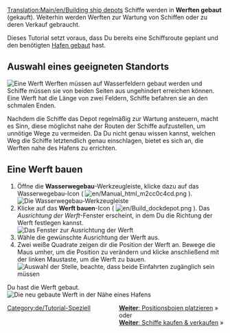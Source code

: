 [[Translation:Main/en/Building ship depots]]{{en/-}}{{de/Tutorial}}
Schiffe werden in '''Werften gebaut''' (gekauft). Weiterhin werden Werften zur Wartung von Schiffen oder zu deren Verkauf gebraucht.

Dieses Tutorial setzt voraus, dass Du bereits eine Schiffsroute geplant und den benötigten [[Main/de/Hafen bauen|Hafen gebaut]] hast.

== Auswahl eines geeigneten Standorts ==
[[File:en/Shipdepot-construction-1.png|frame|none|Eine Werft]]
Werften müssen auf Wasserfeldern gebaut werden und Schiffe müssen sie von beiden Seiten aus ungehindert erreichen können. Eine Werft hat die Länge von zwei Feldern, Schiffe befahren sie an den schmalen Enden.

Nachdem die Schiffe das Depot regelmäßig zur Wartung ansteuern, macht es Sinn, diese möglichst nahe der Routen der Schiffe aufzustellen, um unnötige Wege zu vermeiden. Da Du nicht genau wissen kannst, welchen Weg die Schiffe letztendlich genau einschlagen, bietet es sich an, die Werften nahe des Hafens zu errichten.

== Eine Werft bauen ==
# Öffne die '''Wasserwegebau'''-Werkzeugleiste, klicke dazu auf das Wasserwegebau-Icon ( [[File:en/Manual html m2cc0c4cd.png]] ).<br/>[[File:de/Dock toolbar.png|frame|none|Die Wasserwegebau-Werkzeugleiste]]
# Klicke auf das '''Werft bauen'''-Icon ( [[File:en/Build dockdepot.png]] ). Das ''Ausrichtung der Werft''-Fenster erscheint, in dem Du die Richtung der Werft festlegen kannst.<br/>[[File:en/Ship-depot-orientation.png|frame|none|Das Fenster zur Ausrichtung der Werft]]
# Wähle die gewünschte Ausrichtung der Werft aus.
# Zwei weiße Quadrate zeigen dir die Position der Werft an. Bewege die Maus umher, um die Position zu verändern und klicke anschließend mit der linken Maustaste, um die Werft zu bauen.<br/>[[File:en/Shipdepot-construction-3.png|frame|none|Auswahl der Stelle, beachte, dass beide Einfahrten zugänglich sein müssen]]

Du hast die Werft gebaut.<br/>[[File:en/Shipdepot-construction-4.png|frame|none|Die neu gebaute Werft in der Nähe eines Hafens]]

<span style="float: right">[[Main/de/Positionsbojen platzieren|'''Weiter''': Positionsbojen platzieren]] &raquo;
<br />
oder
<br />
[[Main/de/Schiffe kaufen und verkaufen|'''Weiter''': Schiffe kaufen & verkaufen]] &raquo;</span>

[[Category:de/Tutorial-Speziell]]